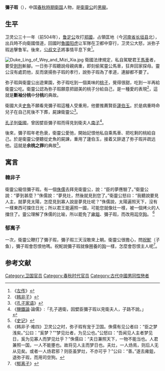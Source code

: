 {{先秦人物信息框
|名称=彌子瑕
|图像=[[File:Mizi_Xia.jpg|200px]]
|图说=彌子瑕
|别称=
|姓=
|氏=
|名=
|字=
|別名=
|别字=
|时代=[[春秋時期|春秋時期]]
|国家=[[衞國|衞國]]
|身份=[[衛靈公|衛靈公]][[男寵|男寵]]
|官位=
|爵位=
|谥号=
|出生日期=
|出生地点=
|逝世日期=
|逝世地点=
|在位年代=
|父=
|嫡母=
|母=
|正妻=
|妾=
|夫=
|子女=
|太子=
|都城=
|居所=
|墓葬=
|学派=
|著作=
}}
'''彌子瑕'''（{{bd|？||？||catIdx=M}}），中国[[春秋時期|春秋時期]][[衛国|衛国]]人物，是[[衛靈公|衛靈公]]的[[男寵|男寵]]。

==生平==
卫灵公三十一年（前504年），[[鲁定公|鲁定公]]攻打[[郑國|郑國]]，占領匡地（今[[河南省|河南省]][[长垣县|长垣县]]北），出兵時不向衛國借道，回國时[[魯國|魯國]][[阳虎|阳虎]]让军隊在卫都中穿行，卫灵公大怒，派弥子瑕追擊鲁军。後來，[[公叔文子|公叔文子]]將事情平息下來<ref>《[[左传|左传]]》</ref>。

[[File:Duke_Ling_of_Wey_and_Mizi_Xia.jpg|thumb]]
衛國法律規定，私自駕駛君王[[馬車|馬車]]者，要受[[剕刑|剕刑]]斬腳。一日弥子瑕聽說母親病重，即刻偷駕靈公馬車，狂奔回家探母。靈公沒有處罰他，反而褒揚弥子瑕的孝行，說弥子瑕為了孝道，連腳都不要了。

弥子瑕與衛靈公出遊果園，弥子瑕吃到一個美味的[[桃子|桃子]]，覺得很甜，吃到一半再給衛靈公吃。衛靈公認為弥子瑕願意把甜美的桃子分給自己，是一種愛的表現<ref>《[[韩非子|韩非子]]》</ref>，這就是'''斷袖分桃'''中'''分桃'''的典故。

衛國大夫[[史鰌|史魚]]不願看見彌子瑕這種人受重用，他要推薦賢臣[[蘧伯玉|蘧伯玉]]。於是病重時命兒子在自己死後不下葬，屍諫衛靈公<ref>《[[孔子家语|孔子家语]]》</ref>。

[[孔子|孔子]]到[[衛國|衛國]]，曾因嬖臣彌子瑕而得見到衛夫人[[南子|南子]]<ref>《[[鹽鐵論|鹽鐵論]]·論儒》:「孔子適衛，因嬖臣彌子瑕以見衛夫人，子路不說。」<br/></ref>。

後來，彌子瑕年老色衰，衛靈公愛弛，開始記恨他私自乘馬車、把吃剩的桃給自己。於是衛靈公便聽從史魚的屍諫，重用了蘧伯玉，接着又辞退了弥子瑕并疏远他。這就是'''余桃之罪'''的典故<ref>《[[史记|史记]]》</ref>。

==寓言==
=== 韓非子 ===
衛靈公寵信彌子瑕。有一個[[侏儒|侏儒]]去拜見衛靈公，說：“臣的夢應驗了。”衛靈公說：“夢到甚麼？”侏儒說：“夢見灶，然後就見到您了。”衛靈公怒曰：“我聽說要見人主，就夢見太陽，怎麼見到寡人說是夢見灶呢？”侏儒說，太陽遍照天下，沒有一樣東西可擋住日光；所以君王能遍照一國，可能您就像灶一樣，被一個烤火的人擋住了。靈公理解了侏儒的比喻，所以罷免了[[雍鉏|雍鉏]]、彌子瑕，而改用[[司空狗|司空狗]]。 <ref>《韩非子·难四》卫灵公之时，弥子瑕有宠于卫国。侏儒有见公者曰：“臣之梦浅矣。”公曰：“奚梦？”“梦见灶者，为见公也。”公怒曰：“吾闻见人主者梦见日，奚为见寡人而梦见灶乎？”侏儒曰：“夫日兼照天下，一物不能当也。人君兼照一国，一人不能壅也。故将见人主而梦日也。夫灶，一人炀焉，则后人无从见矣。或者一人炀君邪？则臣虽梦灶，不亦可乎？”公曰：“善。”遂去雍鉏，退弥子瑕，而用司空狗。 </ref>

=== 郁离子 ===
一次，衛靈公鞭打了彌子瑕，彌子瑕三天沒敢來上朝。衛靈公很擔心，問[[祝鮀|祝鮀]]（子鱼），彌子瑕會怨恨他嗎。祝鮀說彌子瑕就像圈養的[[狗|狗]]一樣，怎麼會怨恨主人呢<ref>《[[郁离子|郁离子]]》</ref>。

==参考文献==
<div class="references-small">
<references></references>
</div>

[[Category:卫国官员|Category:卫国官员]]
[[Category:春秋时代官员|Category:春秋时代官员]]
[[Category:古代中國男同性戀者|Category:古代中國男同性戀者]]